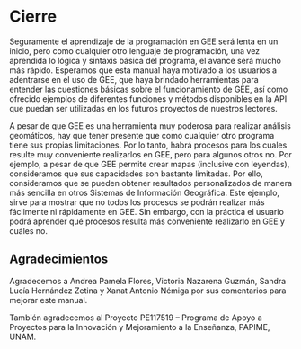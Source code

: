 \newpage
# Cierre

Seguramente el aprendizaje de la programación en GEE será lenta en un inicio, pero como cualquier otro lenguaje de programación, una vez aprendida lo lógica y sintaxis básica del programa, el avance será mucho más rápido. Esperamos que esta manual haya motivado a los usuarios a adentrarse en el uso de GEE, que haya brindado herramientas para entender las cuestiones básicas sobre el funcionamiento de GEE, así como ofrecido ejemplos de diferentes funciones y métodos disponibles en la API que puedan ser utilizadas en los futuros proyectos de nuestros lectores. 

A pesar de que GEE es una herramienta muy poderosa para realizar análisis geomáticos, hay que tener presente que como cualquier otro programa tiene sus propias limitaciones. Por lo tanto, habrá procesos para los cuales resulte muy conveniente realizarlos en GEE, pero para algunos otros no. Por ejemplo, a pesar de que GEE permite crear mapas (inclusive con leyendas), consideramos que sus capacidades son bastante limitadas. Por ello, consideramos que se pueden obtener resultados personalizados de manera más sencilla en otros Sistemas de Información Geográfica. Este ejemplo, sirve para mostrar que no todos los procesos se podrán realizar más fácilmente ni rápidamente en GEE. Sin embargo, con la práctica el usuario podrá aprender qué procesos resulta más conveniente realizarlo en GEE y cuáles no. 

\newpage
## Agradecimientos {-}

Agradecemos a Andrea Pamela Flores, Victoria Nazarena Guzmán, Sandra Lucía Hernández Zetina y Xanat Antonio Némiga por sus comentarios para mejorar este manual.

También agradecemos al Proyecto PE117519 – Programa de Apoyo a Proyectos para la Innovación y Mejoramiento a la Enseñanza, PAPIME, UNAM.
